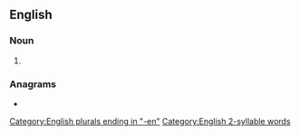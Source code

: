 {{also|dead men}}
==English==

===Noun===
{{head|en|noun plural form}}

# {{plural of|deadman|lang=en}}

===Anagrams===
* {{anagrams|en|amended}}

[[Category:English plurals ending in "-en"]]
[[Category:English 2-syllable words]]